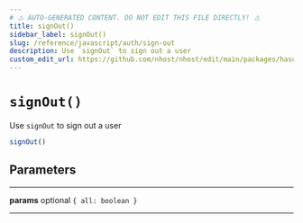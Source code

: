 ```yaml
---
# ⚠️ AUTO-GENERATED CONTENT. DO NOT EDIT THIS FILE DIRECTLY! ⚠️
title: signOut()
sidebar_label: signOut()
slug: /reference/javascript/auth/sign-out
description: Use `signOut` to sign out a user
custom_edit_url: https://github.com/nhost/nhost/edit/main/packages/hasura-auth-js/src/hasura-auth-client.ts#L328
---
```


# `signOut()`

Use `signOut` to sign out a user

```ts
signOut()
```

## Parameters

---

**<span className="parameter-name">params</span>** <span className="optional-status">optional</span> `{ all: boolean }`

---
